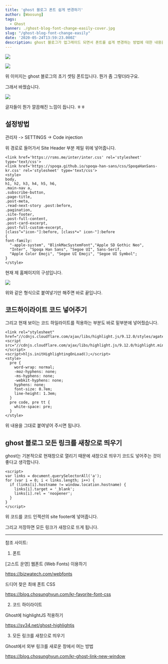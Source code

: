 ```yaml
---
title: 'ghost 블로그 폰트 쉽게 변경하기'
author: [Woosung]
tags: 
  - Ghost
banner: ./ghost-blog-font-change-easily-cover.jpg
slug: "/ghost-blog-font-change-easily"
date: '2020-05-24T13:59:23.000Z'
description: ghost 블로그가 업그레이드 되면서 폰트를 쉽게 변경하는 방법에 대한 내용을 정리해보았습니다. 예전에는 테마를 통째로 받아서 수정 후 다시 업로드하거나, hbs 파일을 수정 후 다시 컴파일을 해주는 복잡한 방법을 썼었지만, 이렇게 간단하게 하는 방법이 있습니다.
---
```

![](./ghost-blog-font-change-easily-cover.jpg)

![](./before.png)

위 이미지는 ghost 블로그의 초기 셋팅 폰트입니다. 뭔가 좀 그렇더라구요.

그래서 바꿨습니다.

![](./after.png)

글자들이 뭔가 깔끔해진 느낌이 듭니다. ㅎㅎ


## 설정방법

관리자 -> SETTINGS -> Code injection

위 경로로 들어가서 Site Header 부분 제일 위에 넣어줍니다.

```
<link href='https://rsms.me/inter/inter.css' rel='stylesheet' type='text/css'>
<link href='https://spoqa.github.io/spoqa-han-sans/css/SpoqaHanSans-kr.css' rel='stylesheet' type='text/css'>
<style>
body,  
h1, h2, h3, h4, h5, h6,
.main-nav a,
.subscribe-button,
.page-title,
.post-meta,
.read-next-story .post:before,
.pagination,
.site-footer,
.post-full-content,
.post-card-excerpt,
.post-full-custom-excerpt,
[class^="icon-"]:before, [class*=" icon-"]:before
{
font-family:
  "-apple-system", "BlinkMacSystemFont","Apple SD Gothic Neo",
  "Inter", "Spoqa Han Sans", "Segoe UI", Sans-Serif,
  "Apple Color Emoji", "Segoe UI Emoji", "Segoe UI Symbol";
}
</style>
```

현재 제 홈페이지의 구성입니다.

![](./input.png)

위와 같은 형식으로 붙여넣기만 해주면 바로 끝입니다.


## 코드하이라이트 코드 넣어주기

그리고 현재 보이는 코드 하일라이트를 적용하는 부분도 바로 밑부분에 넣어줬습니다.

```
<link rel="stylesheet" href="//cdnjs.cloudflare.com/ajax/libs/highlight.js/9.12.0/styles/agate.min.css">
<script src="//cdnjs.cloudflare.com/ajax/libs/highlight.js/9.12.0/highlight.min.js"></script>
<script>hljs.initHighlightingOnLoad();</script>
<style>
  pre {
    word-wrap: normal;
    -moz-hyphens: none;
    -ms-hyphens: none;
    -webkit-hyphens: none;
    hyphens: none;
    font-size: 0.7em;
    line-height: 1.3em;
  }
  pre code, pre tt {
    white-space: pre;
  }
</style>
```    

위 내용을 그대로 붙여넣어 주시면 됩니다.


## ghost 블로그 모든 링크를 새창으로 띄우기

ghost는 기본적으로 현재창으로 열리기 때문에 새창으로 띄우기 코드도 넣어주는 것이 좋다고 생각합니다.

    <script>
    var links = document.querySelectorAll('a');  
    for (var i = 0; i < links.length; i++) {
      if (links[i].hostname != window.location.hostname) {
        links[i].target = '_blank';
        links[i].rel = 'noopener';
      }
    }
    </script>


위 코드를 코드 인젝션의 site footer에 넣어줍니다.

그리고 저장하면 모든 링크가 새창으로 뜨게 됩니다.

---

참조 사이트:

1. 폰트

[고스트 운영] 웹폰트 (Web Fonts) 이용하기

<a href="https://bizwatech.com/webfonts" target="_blank" rel="noopener noreferrer">https://bizwatech.com/webfonts</a>



드디어 찾은 최애 폰트 CSS

<a href="https://blog.chosunghyun.com/kr-favorite-font-css" target="_blank" rel="noopener noreferrer">https://blog.chosunghyun.com/kr-favorite-font-css</a>



2. 코드 하이라이트

Ghost에 highlightJS 적용하기

<a href="https://sy34.net/ghost-highlightjs" target="_blank" rel="noopener noreferrer">https://sy34.net/ghost-highlightjs</a>



3. 모든 링크를 새창으로 띄우기

Ghost에서 외부 링크를 새로운 창에서 여는 방법

<a href="https://blog.chosunghyun.com/kr-ghost-link-new-window" target="_blank" rel="noopener noreferrer">https://blog.chosunghyun.com/kr-ghost-link-new-window</a>